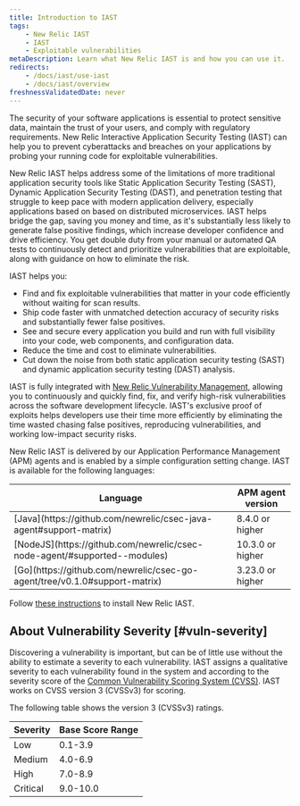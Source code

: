 ```yaml
---
title: Introduction to IAST
tags:
    - New Relic IAST
    - IAST
    - Exploitable vulnerabilities
metaDescription: Learn what New Relic IAST is and how you can use it.
redirects:
    - /docs/iast/use-iast
    - /docs/iast/overview
freshnessValidatedDate: never
---
```


The security of your software applications is essential to protect sensitive data, maintain the trust of your users, and comply with regulatory requirements. New Relic Interactive Application Security Testing (IAST) can help you to prevent cyberattacks and breaches on your applications by probing your running code for exploitable vulnerabilities.

New Relic IAST helps address some of the limitations of more traditional application security tools like Static Application Security Testing (SAST), Dynamic Application Security Testing (DAST), and penetration testing that struggle to keep pace with modern application delivery, especially applications based on based on distributed microservices. IAST helps bridge the gap, saving you money and time, as it's substantially less likely to generate false positive findings, which increase developer confidence and drive efficiency. You get double duty from your manual or automated QA tests to continuously detect and prioritize vulnerabilities that are exploitable, along with guidance on how to eliminate the risk.

IAST helps you:

- Find and fix exploitable vulnerabilities that matter in your code efficiently without waiting for scan results.
- Ship code faster with unmatched detection accuracy of security risks and substantially fewer false positives.
- See and secure every application you build and run with full visibility into your code, web components, and configuration data.
- Reduce the time and cost to eliminate vulnerabilities.
- Cut down the noise from both static application security testing (SAST) and dynamic application security testing (DAST) analysis.

IAST is fully integrated with [New Relic Vulnerability Management](/docs/vulnerability-management/overview/), allowing you to continuously and quickly find, fix, and verify high-risk vulnerabilities across the software development lifecycle. IAST's exclusive proof of exploits helps developers use their time more efficiently by eliminating the time wasted chasing false positives, reproducing vulnerabilities, and working low-impact security risks.

New Relic IAST is delivered by our Application Performance Management (APM) agents and is enabled by a simple configuration setting change. IAST is available for the following languages:


<table>
    <thead>
        <tr>
            <th>
                Language
            </th>
            <th>
                APM agent version
            </th>
        </tr>
    </thead>
    <tbody>
        <tr>
            <td>
                [Java](https://github.com/newrelic/csec-java-agent#support-matrix)
            </td>
            <td>
                8.4.0 or higher
            </td>
        </tr>
        <tr>
            <td>
                [NodeJS](https://github.com/newrelic/csec-node-agent/#supported--modules)
            </td>
            <td>
                10.3.0 or higher
            </td>
        </tr>
        <tr>
            <td>
                [Go](https://github.com/newrelic/csec-go-agent/tree/v0.1.0#support-matrix)
            </td>
            <td>
                3.23.0 or higher
            </td>
        </tr>
    </tbody>
</table>


Follow [these instructions](/docs/iast/install/) to install New Relic IAST.

## About Vulnerability Severity [#vuln-severity]

Discovering a vulnerability is important, but can be of little use without the ability to estimate a severity to each vulnerability. IAST assigns a qualitative severity to each vulnerability found in the system and according to the severity score of the [Common Vulnerability Scoring System (CVSS)](https://nvd.nist.gov/vuln-metrics/cvss). IAST works on CVSS version 3 (CVSSv3) for scoring.

The following table shows the version 3 (CVSSv3) ratings.

<table>
    <thead>
        <tr>
            <th>
                Severity
            </th>
            <th>
                Base Score Range
            </th>
        </tr>
    </thead>
    <tbody>
        <tr>
            <td>
                Low
            </td>
            <td>
                0.1-3.9
            </td>
        </tr>
        <tr>
            <td>
                Medium
            </td>
            <td>
                4.0-6.9
            </td>
        </tr>
        <tr>
            <td>
                High
            </td>
            <td>
                7.0-8.9
            </td>
        </tr>
        <tr>
            <td>
                Critical
            </td>
            <td>
                9.0-10.0
            </td>
        </tr>        
    </tbody>
</table>






